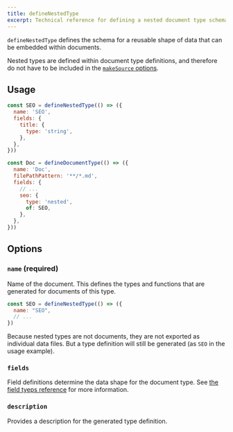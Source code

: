 ```yaml
---
title: defineNestedType
excerpt: Technical reference for defining a nested document type schema.
---
```


`defineNestedType` defines the schema for a reusable shape of data that can be embedded within documents.

Nested types are defined within document type definitions, and therefore do not have to be included in the [`makeSource` options](./make-source).

## Usage

```js
const SEO = defineNestedType(() => ({
  name: 'SEO',
  fields: {
    title: {
      type: 'string',
    },
  },
}))

const Doc = defineDocumentType(() => ({
  name: 'Doc',
  filePathPattern: '**/*.md',
  fields: {
    // ...
    seo: {
      type: 'nested',
      of: SEO,
    },
  },
}))
```

## Options

### `name` (required)

Name of the document. This defines the types and functions that are generated for documents of this type.

```js
const SEO = defineNestedType(() => ({
  name: "SEO",
  // ...
})
```

Because nested types are not documents, they are not exported as individual data files. But a type definition will still be generated (as `SEO` in the usage example).

### `fields`

Field definitions determine the data shape for the document type. See [the field tyeps reference](./field-types) for more information.

### `description`

Provides a description for the generated type definition.
